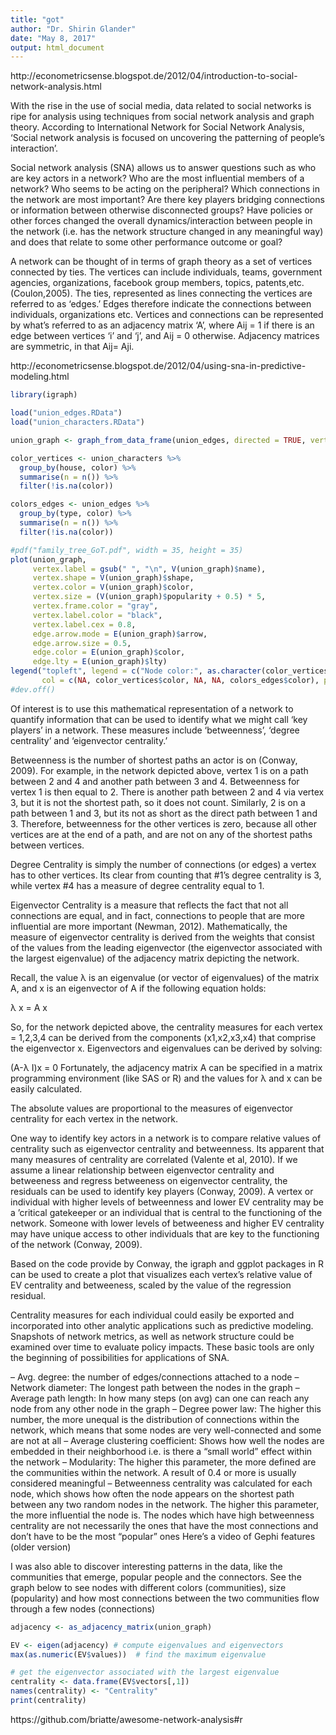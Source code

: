 ```yaml
---
title: "got"
author: "Dr. Shirin Glander"
date: "May 8, 2017"
output: html_document
---
```


http://econometricsense.blogspot.de/2012/04/introduction-to-social-network-analysis.html

With the rise in the use of social media, data related to social networks is ripe for analysis using techniques from social network analysis and graph theory. According to International Network for Social Network Analysis, ‘Social network analysis is focused on uncovering the patterning of people's interaction’.

Social network analysis (SNA) allows us to answer questions such as who are key  actors in a network? Who are the most influential members of a network? Who seems to be acting on the peripheral? Which connections in the network are most important?  Are there key players bridging connections or information between otherwise disconnected groups? Have policies or other forces changed the overall dynamics/interaction between people in the network (i.e. has the network structure changed in any meaningful way) and does that relate to some other performance outcome or goal?

A network can be thought of in terms of graph theory as a set of vertices connected by ties. The vertices can include individuals, teams, government agencies, organizations, facebook group members, topics, patents,etc.  (Coulon,2005).  The ties, represented as lines connecting the vertices are referred to as ‘edges.’  Edges therefore indicate the connections between individuals, organizations etc.  Vertices and connections can be represented by what’s referred to as an adjacency matrix ‘A’, where Aij = 1 if there is an edge between vertices ‘i’ and ‘j’, and Aij = 0 otherwise.  Adjacency matrices are symmetric, in that Aij= Aji.  

http://econometricsense.blogspot.de/2012/04/using-sna-in-predictive-modeling.html

```r
library(igraph)
```

```r
load("union_edges.RData")
load("union_characters.RData")

union_graph <- graph_from_data_frame(union_edges, directed = TRUE, vertices = union_characters)
```

```r
color_vertices <- union_characters %>%
  group_by(house, color) %>%
  summarise(n = n()) %>%
  filter(!is.na(color))

colors_edges <- union_edges %>%
  group_by(type, color) %>%
  summarise(n = n()) %>%
  filter(!is.na(color))
```

```r
#pdf("family_tree_GoT.pdf", width = 35, height = 35)
plot(union_graph,
     vertex.label = gsub(" ", "\n", V(union_graph)$name),
     vertex.shape = V(union_graph)$shape,
     vertex.color = V(union_graph)$color, 
     vertex.size = (V(union_graph)$popularity + 0.5) * 5, 
     vertex.frame.color = "gray", 
     vertex.label.color = "black", 
     vertex.label.cex = 0.8,
     edge.arrow.mode = E(union_graph)$arrow,
     edge.arrow.size = 0.5,
     edge.color = E(union_graph)$color,
     edge.lty = E(union_graph)$lty)
legend("topleft", legend = c("Node color:", as.character(color_vertices$house), NA, "Edge color:", as.character(colors_edges$type)), pch = 19,
       col = c(NA, color_vertices$color, NA, NA, colors_edges$color), pt.cex = 2, cex = 1, bty = "n", ncol = 1)
#dev.off()
```

Of interest is to use this mathematical representation of a network to quantify information that can be used to identify what we might call ‘key players’ in a network.  These measures include ‘betweenness’, ‘degree centrality’ and ‘eigenvector centrality.’ 

Betweenness is the number of shortest paths an actor is on (Conway, 2009).  For example, in the network depicted above, vertex 1 is on a path between 2 and 4 and another path between 3 and 4. Betweenness for vertex 1 is then equal to 2. There is another path between 2 and 4 via vertex 3, but it is not the shortest path, so it does not count. Similarly, 2 is on a path between 1 and 3, but its not as short as the direct path between 1 and 3.  Therefore, betweenness for the other vertices is zero, because all other vertices are at the end of a path, and are not on any of the shortest paths between vertices.

Degree Centrality is simply the number of connections (or edges) a vertex has to other vertices. Its clear from counting that #1’s degree centrality is 3, while vertex #4 has a measure of degree centrality equal to 1.

Eigenvector Centrality is a measure that reflects the fact that  not all connections are equal, and in fact, connections to people that are more influential are more important (Newman, 2012).  Mathematically, the measure of eigenvector centrality is derived from the weights that consist of the values from the leading eigenvector  (the eigenvector associated with the largest eigenvalue) of the adjacency matrix depicting the network.

Recall, the value λ is an eigenvalue (or vector of eigenvalues) of the matrix A, and x is an eigenvector of A if the following equation holds:

λ x = A x

So, for the network depicted above, the centrality measures for each vertex = 1,2,3,4 can be derived from the components (x1,x2,x3,x4) that comprise the eigenvector x.
Eigenvectors and eigenvalues can be derived by solving:

(A-λ I)x = 0
Fortunately, the adjacency matrix A can be specified in a matrix programming environment (like SAS or  R) and the values for λ and x can be easily calculated.

The absolute values are proportional to the measures of eigenvector centrality for each vertex in the network.

One way to identify key actors in a network is to compare relative values of centrality such as eigenvector centrality and betweenness. Its apparent that many measures of centrality are correlated (Valente et al, 2010). If we assume a linear relationship between eigenvector centrality and betweeness and regress betweeness on eigenvector centrality, the residuals can be used to identify key players (Conway, 2009).   A vertex or individual with higher levels of betweenness and lower EV centrality may be a ‘critical gatekeeper  or an individual that is central to the functioning of the network. Someone with lower levels of betweeness and higher EV centrality may have unique access to other individuals that are key to the functioning of the network (Conway, 2009).

Based on the code provide by Conway,  the igraph and ggplot packages in R can be used to create a plot that visualizes each vertex’s relative value of EV centrality and betweeness, scaled by the value of the regression residual.  

Centrality measures for each individual could easily be exported and incorporated into other analytic applications such as predictive modeling. Snapshots of network metrics, as well as network structure could be examined over time to evaluate policy impacts. These basic tools are only the beginning of possibilities for applications of SNA. 

– Avg. degree: the number of edges/connections attached to a node
– Network diameter: The longest path between the nodes in the graph
– Average path length: In how many steps (on avg) can one can reach any node from any other node in the graph
– Degree power law: The higher this number, the more unequal is the distribution of connections within the network, which means that some nodes are very well-connected and some are not at all
– Average clustering coefficient: Shows how well the nodes are embedded in their neighborhood i.e. is there a “small world” effect within the network
– Modularity: The higher this parameter, the more defined are the communities within the network. A result of 0.4 or more is usually considered meaningful
– Betweenness centrality was calculated for each node, which shows how often the node appears on the shortest path between any two random nodes in the network. The higher this parameter, the more influential the node is. The nodes which have high betweenness centrality are not necessarily the ones that have the most connections and don’t have to be the most “popular” ones Here’s a video of Gephi features (older version)

I was also able to discover interesting patterns in the data, like the communities that emerge, popular people and the connectors. See the graph below to see nodes with different colors (communities), size (popularity) and how most connections between the two communities flow through a few nodes (connections)

```r
adjacency <- as_adjacency_matrix(union_graph)

EV <- eigen(adjacency) # compute eigenvalues and eigenvectors
max(as.numeric(EV$values))  # find the maximum eigenvalue

# get the eigenvector associated with the largest eigenvalue
centrality <- data.frame(EV$vectors[,1]) 
names(centrality) <- "Centrality"
print(centrality)
```

https://github.com/briatte/awesome-network-analysis#r




